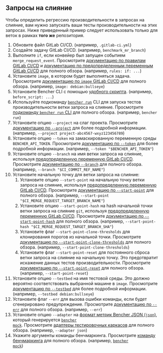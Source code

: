 
## Запросы на слияние

Чтобы определить регрессию производительности в запросах на слияние, вам нужно запускать ваши тесты производительности на этих запросах.
Ниже приведенный пример следует использовать только для веток в рамках **того же** репозитория.

<MergeRequestsCode />

1. Обновите файл GitLab CI/CD.
   (например, `.gitlab-ci.yml`)
2. Создайте задачу GitLab CI/CD.
   (например, `benchmark_mr_branch`)
3. Выполните `if`, если конвейер был запущен событием `merge_request_event`.
   Просмотрите [документацию по правилам GitLab CI/CD][gitlab ci cd rules]
   и [документацию по предопределенным переменным GitLab CI/CD][gitlab ci cd redefined variables] для полного обзора.
   (например, `rules: if: ...`)
4. Установите `image`, в котором будет выполняться задача.
   Просмотрите [документацию по `image` GitLab CI/CD][gitlab ci cd image]
   для полного обзора.
   (например, `image: debian:bullseye`)
5. Установите Bencher CLI с помощью [удобного скрипта][install bencher cli].
   (например, `before_script: ...`)
6. Используйте подкоманду <code><a href="/ru/docs/explanation/bencher-run/">bencher run</a></code> CLI
   для запуска тестов производительности ветки запроса на слияние.
   Просмотрите [подкоманду `bencher run` CLI][bencher run] для полного обзора.
   (например, `bencher run`)
7. Установите опцию `--project` на слаг проекта.
   Просмотрите [документацию по `--project`][project option] для более подробной информации.
   (например, `--project project-abc4567-wxyz123456789`)
8. Установите опцию `--token` на замаскированную переменную среды `BENCHER_API_TOKEN`.
   Просмотрите [документацию по `--token`][token option] для более подробной информации.
   (например, `--token "$BENCHER_API_TOKEN"`)
9. Установите опцию `--branch` на имя ветки запроса на слияние,
   используя [предопределенную переменную GitLab CI/CD][gitlab ci cd redefined variables].
   Просмотрите [документацию по `--branch`][branch option] для полного обзора.
   (например, `--branch "$CI_COMMIT_REF_NAME"`)
10. Установите начальную точку для ветки запроса на слияние:
    1. Установите опцию `--start-point` на начальную точку ветки запроса на слияние,
    используя [предопределенную переменную GitLab CI/CD][gitlab ci cd redefined variables].
    Просмотрите [документацию по `--start-point`][start point] для полного обзора.
    (например, `--start-point "$CI_MERGE_REQUEST_TARGET_BRANCH_NAME"`)
    2. Установите опцию `--start-point-hash` на hash начальной точки ветки запроса на слияние `git`,
    используя [предопределенную переменную GitLab CI/CD][gitlab ci cd redefined variables].
    Просмотрите [документацию по `--start-point-hash`][start point hash] для полного обзора.
    (например, `--start-point-hash "$CI_MERGE_REQUEST_TARGET_BRANCH_SHA"`)
    3. Установите флаг `--start-point-clone-thresholds` для клонирования порогов из начальной точки.
    Просмотрите [документацию по `--start-point-clone-thresholds`][start point clone thresholds] для полного обзора.
    (например, `--start-point-clone-thresholds`)
    4. Установите флаг `--start-point-reset` для постоянного сброса ветки запроса на слияние на начальную точку.
    Это предотвратит искажение данных тестов производительности.
    Просмотрите [документацию по `--start-point-reset`][start point reset] для полного обзора.
    (например, `--start-point-reset`)
11. Установите опцию `--testbed` на имя тестовой среды.
   Это должно вероятно соответствовать выбранной машине в `image`.
   Просмотрите [документацию по `--testbed`][testbed option] для более подробной информации.
   (например, `--testbed debian:bullseye`)
12. Установите флаг `--err` для вызова ошибки команды, если будет сгенерировано предупреждение.
   Просмотрите [документацию по `--err`][alert err] для полного обзора.
   (например, `--err`)
13. Установите опцию `--adapter` на [формат метрик Bencher JSON (`json`)][bmf], который генерируется <code><a href="/ru/docs/reference/bencher-metric-format/#bencher-mock">bencher mock</a></code>.
   Просмотрите [адаптеры тестировочных каркасов][adapter json] для полного обзора.
   (например, `--adapter json`)
14. Укажите аргументы команды бенчмаркинга.
    Просмотрите [команду бенчмаркинга][command argument] для полного обзора.
    (например, <code><a href="/ru/docs/reference/bencher-metric-format/#bencher-mock">bencher mock</a></code>)

<MergeRequestsClosed />

[gitlab ci cd rules]: https://docs.gitlab.com/ee/ci/jobs/job_control.html#common-if-clauses-for-rules
[gitlab ci cd redefined variables]: https://docs.gitlab.com/ee/ci/variables/predefined_variables.html
[gitlab ci cd image]: https://docs.gitlab.com/ee/ci/yaml/index.html#image

[install bencher cli]: /ru/docs/how-to/install-cli/#install-cli-with-script
[bencher run]: /ru/docs/explanation/bencher-run/
[project option]: /ru/docs/explanation/bencher-run/#--project-project
[token option]: /ru/docs/explanation/bencher-run/#--token-token
[branch option]: /ru/docs/explanation/branch-selection/#--branch-branch
[start point]: /ru/docs/explanation/branch-selection/#--start-point-branch
[start point hash]: /ru/docs/explanation/branch-selection/#--start-point-hash-hash
[start point clone thresholds]: /ru/docs/explanation/branch-selection/#--start-point-clone-thresholds
[start point reset]: /ru/docs/explanation/branch-selection/#--start-point-reset
[testbed option]: /ru/docs/explanation/bencher-run/#--testbed-testbed
[alert err]: /ru/docs/explanation/thresholds/#--err
[bmf]: /ru/docs/reference/bencher-metric-format/
[adapter json]: /ru/docs/explanation/adapters/#-json
[github actions option]: /ru/docs/explanation/bencher-run/#--github-actions-github_token
[command argument]: /ru/docs/explanation/bencher-run/#benchmark-command
